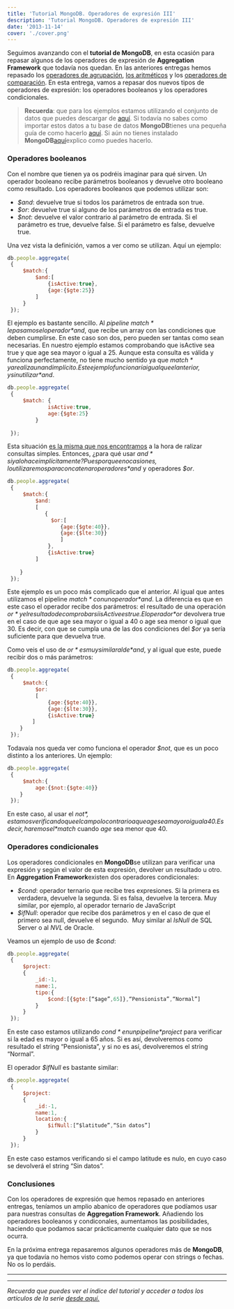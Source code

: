 ```yaml
---
title: 'Tutorial MongoDB. Operadores de expresión III'
description: 'Tutorial MongoDB. Operadores de expresión III'
date: '2013-11-14'
cover: './cover.png'
---
```


Seguimos avanzando con el **tutorial de MongoDB**, en esta ocasión para
repasar algunos de los operadores de expresión de **Aggregation
Framework** que todavía nos quedan. En las anteriores entregas hemos
repasado los [operadores de
agrupación](https://www.charlascylon.com/post/65600378745/tutorial-mongodb-operadores-expresion-i "enlace a entrada de operadores de agrupación"),
[los
aritméticos](https://www.charlascylon.com/post/65600378745/tutorial-mongodb-operadores-expresion-i "enlace a entrada de operadores aritméticos")
y los [operadores de
comparación](https://www.charlascylon.com/post/66079577017/tutorial-mongodb-operadores-expresion-ii "enlace a entrada sobre operadores de comparación").
En esta entrega, vamos a repasar dos nuevos tipos de operadores de
expresión: los operadores booleanos y los operadores condicionales.

> **Recuerda**: que para los ejemplos estamos utilizando el conjunto de
> datos que puedes descargar de
> [aquí](https://skydrive.live.com/download?resid=1F8D7C58B1FC74AE%211168 "enlace a conjunto de datos de los ejemplos").
> Si todavía no sabes como importar estos datos a tu base de datos
> **MongoDB**tienes una pequeña guía de como hacerlo
> [aquí](https://www.charlascylon.com/post/61794340001/tutorial-mongodb-operaciones-de-consulta "enlace a entrada donde se explica el comando mongoimport").
> Si aún no tienes instalado
> **MongoDB**[aquí](https://www.charlascylon.com/post/61794337102/tutorial-mongodb-instalacion-y-configuracion "enlace a entrada de instalación de MongoDB")explico
> como puedes hacerlo.

### Operadores booleanos

Con el nombre que tienen ya os podréis imaginar para qué sirven. Un
operador booleano recibe parámetros booleanos y devuelve otro booleano
como resultado. Los operadores booleanos que podemos utilizar son:

-   *$and*: devuelve true si todos los parámetros de entrada son true.
-   *$or*: devuelve true si alguno de los parámetros de entrada es true.
-   *$not*: devuelve el valor contrario al parámetro de entrada. Si el parámetro es true, devuelve false. Si el parámetro es false, devuelve true.

Una vez vista la definición, vamos a ver como se utilizan. Aquí un
ejemplo:

```javascript
db.people.aggregate(
 {
     $match:{
         $and:[
             {isActive:true},
             {age:{$gte:25}}
         ]        
     }    
 });
```

El ejemplo es bastante sencillo. Al *pipeline $match* le pasamos el
operador *$and*, que recibe un array con las condiciones que deben
cumplirse. En este caso son dos, pero pueden ser tantas como sean
necesarias. En nuestro ejemplo estamos comprobando que isActive sea true
y que age sea mayor o igual a 25. Aunque esta consulta es válida y
funciona perfectamente, no tiene mucho sentido ya que *$match* ya
realiza un and implícito. Este ejemplo funcionaría igual que el
anterior, y sin utilizar *$and*.

```javascript
db.people.aggregate(
 {
     $match: {
             isActive:true,
             age:{$gte:25}
         }   
     
 });
```

Esta situación [es la misma que nos
encontramos](https://www.charlascylon.com/post/61794343130/tutorial-mongodb-operaciones-de-consulta-avanzadas-i "enlace a consultas avanzadas en MongoDB")
a la hora de ralizar consultas simples. Entonces, ¿para qué usar
*$and* si ya lo hace implícitamente? Pues porque en ocasiones, lo
utilizaremos para concatenar operadores *$and* y operadores *$or*.

```javascript
db.people.aggregate(
 {
     $match:{
         $and:
         [
            {
              $or:[
                 {age:{$gte:40}},
                 {age:{$lte:30}}
                 ]
             },
             {isActive:true}            
         ]
                 
    }    
 });
```

Este ejemplo es un poco más complicado que el anterior. Al igual que
antes utilizamos el pipeline *$match* con un operador *$and*. La
diferencia es que en este caso el operador recibe dos parámetros: el
resultado de una operación *$or* y el resultado de comprobar si isActive
es true. El operador *$or* devolvera true en el caso de que age sea
mayor o igual a 40 o age sea menor o igual que 30. Es decir, con que se
cumpla una de las dos condiciones del *$or* ya sería suficiente para
que devuelva true. 

Como veis el uso de *$or* es muy similar al de *$and*, y al igual que
este, puede recibir dos o más parámetros:

```javascript
db.people.aggregate(
 {
     $match:{        
         $or:
         [
             {age:{$gte:40}},
             {age:{$lte:30}},
             {isActive:true}            
        ]                
    }    
 });
```

Todavaía nos queda ver como funciona el operador *$not*, que es un poco
distinto a los anteriores. Un ejemplo:

```javascript
db.people.aggregate(
 {
     $match:{        
         age:{$not:{$gte:40}}                   
    }    
 });
```

En este caso, al usar el *$not*,  estamos verificando que el campo lo
contrario a que age sea mayor o igual a 40. Es decir, haremos el
*$match* cuando *age* sea menor que 40.

### Operadores condicionales

Los operadores condicionales en **MongoDB**se utilizan para verificar
una expresión y según el valor de esta expresión, devolver un resultado
u otro. En **Aggregation Framework**existen dos operadores
condicionales:

-   *$cond*: operador ternario que recibe tres expresiones. Si la primera es verdadera, devuelve la segunda. Si es falsa, devuelve la tercera. Muy similar, por ejemplo, al operador ternario de
    JavaScript
-   *$ifNull*: operador que recibe dos parámetros y en el caso de que el primero sea null, devuelve el segundo.  Muy similar al *IsNull* de  SQL Server o al *NVL* de Oracle.

Veamos un ejemplo de uso de *$cond*:

```javascript
db.people.aggregate(
 {
     $project:
     {           
         _id:-1,
         name:1,
         tipo:{
             $cond:[{$gte:[“$age”,65]},“Pensionista”,“Normal”]
         }
     }    
 });
```

En este caso estamos utilizando *$cond* en un pipeline *$project* para
verificar si la edad es mayor o igual a 65 años. Si es así, devolveremos
como resultado el string “Pensionista”, y si no es así, devolveremos el
string “Normal”.

El operador *$ifNull* es bastante similar:

```javascript
db.people.aggregate(
 {
     $project:
     {           
         _id:-1,
         name:1,
         location:{
             $ifNull:[“$latitude”,“Sin datos”]
         }
     }    
 });
```

En este caso estamos verificando si el campo latitude es nulo, en cuyo
caso se devolverá el string “Sin datos”.

### Conclusiones

Con los operadores de expresión que hemos repasado en anteriores
entregas, teníamos un amplio abanico de operadores que podíamos usar
para nuestras consultas de **Aggregation Framework**. Añadiendo los
operadores booleanos y condiconales, aumentamos las posibilidades,
haciendo que podamos sacar prácticamente cualquier dato que se nos
ocurra.

En la próxima entrega repasaremos algunos operadores más de **MongoDB**,
ya que todavía no hemos visto como podemos operar con strings o fechas.
No os lo perdáis.

* * * * *

* * * * *

*Recuerda que puedes ver el índice del tutorial y acceder a todos los
artículos de la serie [desde aquí.](https://charlascylon.com/tutorialmongo)*